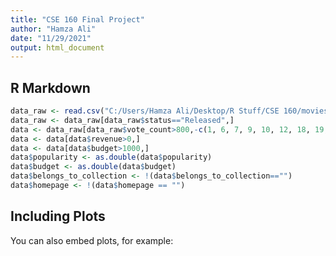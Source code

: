 ---
title: "CSE 160 Final Project"
author: "Hamza Ali"
date: "11/29/2021"
output: html_document
---


## R Markdown

```{r}
data_raw <- read.csv("C:/Users/Hamza Ali/Desktop/R Stuff/CSE 160/movies_metadata.csv")
data_raw <- data_raw[data_raw$status=="Released",]
data <- data_raw[data_raw$vote_count>800,-c(1, 6, 7, 9, 10, 12, 18, 19, 20, 22)]
data <- data[data$revenue>0,]
data <- data[data$budget>1000,]
data$popularity <- as.double(data$popularity)
data$budget <- as.double(data$budget)
data$belongs_to_collection <- !(data$belongs_to_collection=="")
data$homepage <- !(data$homepage == "")
```

## Including Plots

You can also embed plots, for example:

```{r}

```

